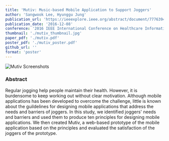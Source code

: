```yaml
---
title: 'Mutiv: Music-based Mobile Application to Support Joggers'
author: 'Sangwook Lee, Hyunggu Jung'
publication_url: 'https://ieeexplore.ieee.org/abstract/document/7776394'
publication_date: '2016-12-08'
conference: '2016 IEEE International Conference on Healthcare Informatics (ICHI)'
thumbnail: './mutiv_thumbnail.jpg'
paper_pdf: './mutiv.pdf'
poster_pdf: './mutiv_poster.pdf'
github_url: ''
format: 'poster'
---
```


![Mutiv Screenshots](./mutiv_screenshot.jpg)

### Abstract

Regular jogging help people maintain their health. However, it is burdensome to keep working out without clear motivation. Although mobile applications has been developed to overcome the challenge, little is known about the guildelines for designing mobile applications that address the needs and barriers of joggers. In this study, we identified joggers' needs and barriers and used them to produce ten principles for designing mobile applications. We then created Mutiv, a web-based prototype of the mobile application based on the principles and evaluated the satisfaction of the joggers of the prototype.
